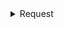 <details>
  <summary>Request</summary>
  <div>

:::info Headers

|key|value|
|:-:|:-:|
|app_key|App Key|
|app_secret|App Secret|

:::

:::info Query

|key|type|default|
|-|-|-|
|**page**|number|1|
|**size**|number|10|

:::

  </div>
</details>
